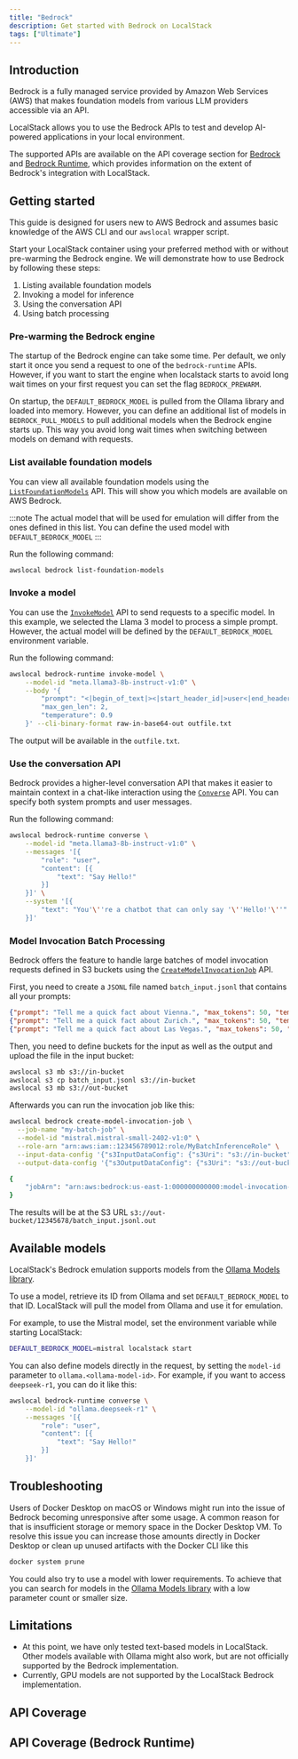 ```yaml
---
title: "Bedrock"
description: Get started with Bedrock on LocalStack
tags: ["Ultimate"]
---
```



## Introduction

Bedrock is a fully managed service provided by Amazon Web Services (AWS) that makes foundation models from various LLM providers accessible via an API.

LocalStack allows you to use the Bedrock APIs to test and develop AI-powered applications in your local environment.

The supported APIs are available on the API coverage section for [Bedrock](#api-coverage) and [Bedrock Runtime](#api-coverage-bedrock-runtime), which provides information on the extent of Bedrock's integration with LocalStack.

## Getting started

This guide is designed for users new to AWS Bedrock and assumes basic knowledge of the AWS CLI and our `awslocal` wrapper script.

Start your LocalStack container using your preferred method with or without pre-warming the Bedrock engine.
We will demonstrate how to use Bedrock by following these steps:

1. Listing available foundation models
2. Invoking a model for inference
3. Using the conversation API
4. Using batch processing

### Pre-warming the Bedrock engine

The startup of the Bedrock engine can take some time.
Per default, we only start it once you send a request to one of the `bedrock-runtime` APIs.
However, if you want to start the engine when localstack starts to avoid long wait times on your first request you can set the flag `BEDROCK_PREWARM`.

On startup, the `DEFAULT_BEDROCK_MODEL` is pulled from the Ollama library and loaded into memory.
However, you can define an additional list of models in `BEDROCK_PULL_MODELS` to pull additional models when the Bedrock engine starts up.
This way you avoid long wait times when switching between models on demand with requests.

### List available foundation models

You can view all available foundation models using the [`ListFoundationModels`](https://docs.aws.amazon.com/bedrock/latest/APIReference/API_ListFoundationModels.html) API.
This will show you which models are available on AWS Bedrock.

:::note
The actual model that will be used for emulation will differ from the ones defined in this list.
You can define the used model with `DEFAULT_BEDROCK_MODEL`
:::

Run the following command:

```bash
awslocal bedrock list-foundation-models
```

### Invoke a model

You can use the [`InvokeModel`](https://docs.aws.amazon.com/bedrock/latest/APIReference/API_runtime_InvokeModel.html) API to send requests to a specific model.
In this example, we selected the Llama 3 model to process a simple prompt.
However, the actual model will be defined by the `DEFAULT_BEDROCK_MODEL` environment variable.

Run the following command:

```bash
awslocal bedrock-runtime invoke-model \
    --model-id "meta.llama3-8b-instruct-v1:0" \
    --body '{
        "prompt": "<|begin_of_text|><|start_header_id|>user<|end_header_id|>\nSay Hello!\n<|eot_id|>\n<|start_header_id|>assistant<|end_header_id|>",
        "max_gen_len": 2,
        "temperature": 0.9
    }' --cli-binary-format raw-in-base64-out outfile.txt
```

The output will be available in the `outfile.txt`.

### Use the conversation API

Bedrock provides a higher-level conversation API that makes it easier to maintain context in a chat-like interaction using the [`Converse`](https://docs.aws.amazon.com/bedrock/latest/APIReference/API_runtime_Converse.html) API.
You can specify both system prompts and user messages.

Run the following command:

```bash
awslocal bedrock-runtime converse \
    --model-id "meta.llama3-8b-instruct-v1:0" \
    --messages '[{
        "role": "user",
        "content": [{
            "text": "Say Hello!"
        }]
    }]' \
    --system '[{
        "text": "You'\''re a chatbot that can only say '\''Hello!'\''"
    }]'
```

### Model Invocation Batch Processing

Bedrock offers the feature to handle large batches of model invocation requests defined in S3 buckets using the [`CreateModelInvocationJob`](https://docs.aws.amazon.com/bedrock/latest/APIReference/API_CreateModelInvocationJob.html) API.

First, you need to create a `JSONL` file named `batch_input.jsonl` that contains all your prompts:

```json
{"prompt": "Tell me a quick fact about Vienna.", "max_tokens": 50, "temperature": 0.5}
{"prompt": "Tell me a quick fact about Zurich.", "max_tokens": 50, "temperature": 0.5}
{"prompt": "Tell me a quick fact about Las Vegas.", "max_tokens": 50, "temperature": 0.5}
```

Then, you need to define buckets for the input as well as the output and upload the file in the input bucket:

```bash
awslocal s3 mb s3://in-bucket
awslocal s3 cp batch_input.jsonl s3://in-bucket
awslocal s3 mb s3://out-bucket
```

Afterwards you can run the invocation job like this:

```bash
awslocal bedrock create-model-invocation-job \
  --job-name "my-batch-job" \
  --model-id "mistral.mistral-small-2402-v1:0" \
  --role-arn "arn:aws:iam::123456789012:role/MyBatchInferenceRole" \
  --input-data-config '{"s3InputDataConfig": {"s3Uri": "s3://in-bucket"}}' \
  --output-data-config '{"s3OutputDataConfig": {"s3Uri": "s3://out-bucket"}}'
```


```bash title="Output"
{
    "jobArn": "arn:aws:bedrock:us-east-1:000000000000:model-invocation-job/12345678"
}
```

The results will be at the S3 URL `s3://out-bucket/12345678/batch_input.jsonl.out`

## Available models

LocalStack's Bedrock emulation supports models from the [Ollama Models library](https://ollama.com/search).

To use a model, retrieve its ID from Ollama and set `DEFAULT_BEDROCK_MODEL` to that ID.
LocalStack will pull the model from Ollama and use it for emulation.

For example, to use the Mistral model, set the environment variable while starting LocalStack:

```bash
DEFAULT_BEDROCK_MODEL=mistral localstack start
```

You can also define models directly in the request, by setting the `model-id` parameter to `ollama.<ollama-model-id>`.
For example, if you want to access `deepseek-r1`, you can do it like this:

```bash
awslocal bedrock-runtime converse \
    --model-id "ollama.deepseek-r1" \
    --messages '[{
        "role": "user",
        "content": [{
            "text": "Say Hello!"
        }]
    }]'
```

## Troubleshooting

Users of Docker Desktop on macOS or Windows might run into the issue of Bedrock becoming unresponsive after some usage.
A common reason for that is insufficient storage or memory space in the Docker Desktop VM.
To resolve this issue you can increase those amounts directly in Docker Desktop or clean up unused artifacts with the Docker CLI like this

```bash
docker system prune
```

You could also try to use a model with lower requirements.
To achieve that you can search for models in the [Ollama Models library](https://ollama.com/search) with a low parameter count or smaller size.

## Limitations

* At this point, we have only tested text-based models in LocalStack.
Other models available with Ollama might also work, but are not officially supported by the Bedrock implementation.
* Currently, GPU models are not supported by the LocalStack Bedrock implementation.

## API Coverage

<FeatureCoverage service="bedrock" client:load />

## API Coverage (Bedrock Runtime)

<FeatureCoverage service="bedrock-runtime" client:load />
